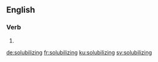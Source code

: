 
==English==

===Verb===
{{head|en|present participle}}

# {{present participle of|solubilize|lang=en}}

[[de:solubilizing]]
[[fr:solubilizing]]
[[ku:solubilizing]]
[[sv:solubilizing]]